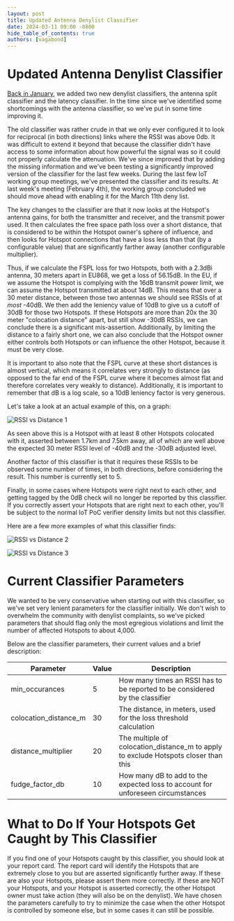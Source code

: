 ```yaml
---
layout: post
title: Updated Antenna Denylist Classifier
date: 2024-03-11 09:00 -0800
hide_table_of_contents: true
authors: [vagabond]
---
```


# Updated Antenna Denylist Classifier

[Back in January](https://docs.helium.com/devblog/2024/01/17/new-denylist-classifiers), we added two
new denylist classifiers, the antenna split classifier and the latency classifier. In the time since
we've identified some shortcomings with the antenna classifier, so we've put in some time improving
it.

The old classifier was rather crude in that we only ever configured it to look for reciprocal (in
both directions) links where the RSSI was above 0db. It was difficult to extend it beyond that
because the classifier didn't have access to some information about how powerful the signal was so
it could not properly calculate the attenuation. We've since improved that by adding the missing
information and we've been testing a significantly improved version of the classifier for the last
few weeks. During the last few IoT working group meetings, we've presented the classifier and its
results. At last week's meeting (February 4th), the working group concluded we should move ahead
with enabling it for the March 11th deny list.

The key changes to the classifier are that it now looks at the Hotspot's antenna gains, for both the
transmitter and receiver, and the transmit power used. It then calculates the free space path loss
over a short distance, that is considered to be within the Hotspot owner's sphere of influence, and
then looks for Hotspot connections that have a loss less than that (by a configurable value) that
are significantly farther away (another configurable multiplier).

Thus, if we calculate the FSPL loss for two Hotspots, both with a 2.3dBi antenna, 30 meters apart in
EU868, we get a loss of 56.15dB. In the EU, if we assume the Hotspot is complying with the 16dB
transmit power limit, we can assume the Hotspot transmitted at about 14dB. This means that over a 30
meter distance, between those two antennas we should see RSSIs of at _most_ -40dB. We then add the
leniency value of 10dB to give us a cutoff of 30dB for those two Hotspots. If these Hotspots are
more than 20x the 30 meter "colocation distance" apart, but still show -30dB RSSIs, we can conclude
there is a significant mis-assertion. Additionally, by limiting the distance to a fairly short one,
we can also conclude that the Hotspot owner either controls both Hotspots or can influence the other
Hotspot, because it must be very close.

It is important to also note that the FSPL curve at these short distances is almost vertical, which
means it correlates very strongly to distance (as opposed to the far end of the FSPL curve where it
becomes almost flat and therefore correlates very weakly to distance). Additionally, it is important
to remember that dB is a log scale, so a 10dB leniency factor is very generous.

Let's take a look at an actual example of this, on a graph:

![RSSI vs Distance 1](rssi_vs_distance1.png)

As seen above this is a Hotspot with at least 8 other Hotspots colocated with it, asserted between
1.7km and 7.5km away, all of which are well above the expected 30 meter RSSI level of -40dB and the
-30dB adjusted level.

Another factor of this classifier is that it requires these RSSIs to be observed some number of
times, in both directions, before considering the result. This number is currently set to 5.

Finally, in some cases where Hotspots were right next to each other, and getting tagged by the 0dB
check will no longer be reported by this classifier. If you correctly assert your Hotspots that are
right next to each other, you'll be subject to the normal IoT PoC verifier density limits but not
this classifier.

Here are a few more examples of what this classifier finds:

![RSSI vs Distance 2](rssi_vs_distance2.png)

![RSSI vs Distance 3](rssi_vs_distance3.png)

# Current Classifier Parameters

We wanted to be very conservative when starting out with this classifier, so we've set very lenient
parameters for the classifier initially. We don't wish to overwhelm the community with denylist
complaints, so we've picked parameters that should flag only the most egregious violations and limit
the number of affected Hotspots to about 4,000.

Below are the classifier parameters, their current values and a brief description:

| Parameter             | Value | Description                                                                         |
| --------------------- | ----- | ----------------------------------------------------------------------------------- |
| min_occurances        | 5     | How many times an RSSI has to be reported to be considered by the classifier        |
| colocation_distance_m | 30    | The distance, in meters, used for the loss threshold calculation                    |
| distance_multiplier   | 20    | The multiple of colocation_distance_m to apply to exclude Hotspots closer than this |
| fudge_factor_db       | 10    | How many dB to add to the expected loss to account for unforeseen circumstances     |

# What to Do If Your Hotspots Get Caught by This Classifier

If you find one of your Hotspots caught by this classifier, you should look at your report card. The
report card will identify the Hotspots that are extremely close to you but are asserted
significantly further away. If these are also your Hotspots, please assert them more correctly. If
these are NOT your Hotspots, and your Hotspot is asserted correctly, the other Hotspot owner must
take action (they will also be on the denylist). We have chosen the parameters carefully to try to
minimize the case when the other Hotspot is controlled by someone else, but in some cases it can
still be possible.
